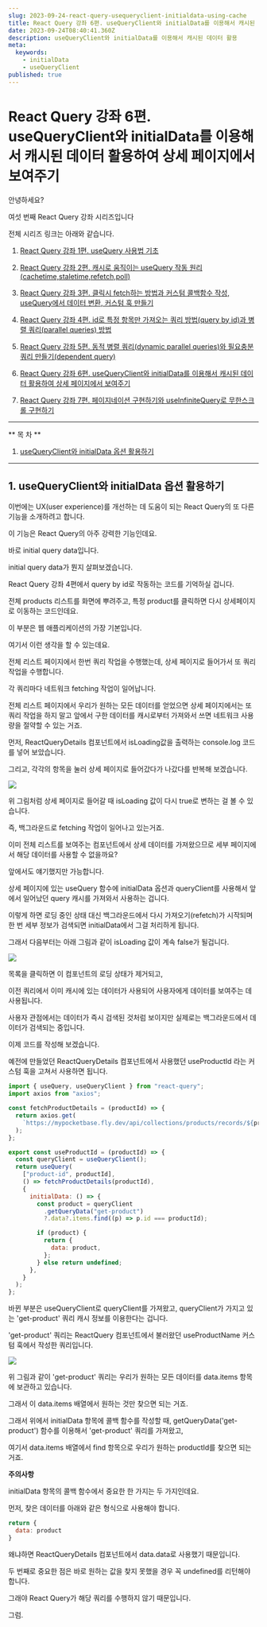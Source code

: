 ```yaml
---
slug: 2023-09-24-react-query-usequeryclient-initialdata-using-cache
title: React Query 강좌 6편. useQueryClient와 initialData를 이용해서 캐시된 데이터 활용하여 상세 페이지에서 보여주기
date: 2023-09-24T08:40:41.360Z
description: useQueryClient와 initialData를 이용해서 캐시된 데이터 활용
meta:
  keywords:
    - initialData
    - useQueryClient
published: true
---
```


# React Query 강좌 6편. useQueryClient와 initialData를 이용해서 캐시된 데이터 활용하여 상세 페이지에서 보여주기

안녕하세요?

여섯 번째 React Query 강좌 시리즈입니다

전체 시리즈 링크는 아래와 같습니다.

1. [React Query 강좌 1편. useQuery 사용법 기초](https://mycodings.fly.dev/blog/2023-09-17-how-to-use-react-query-and-usequery)

2. [React Query 강좌 2편. 캐시로 움직이는 useQuery 작동 원리(cachetime,staletime,refetch,poll)](https://mycodings.fly.dev/blog/2023-09-17-react-query-cachetime-staletime-refetch-poll)

3. [React Query 강좌 3편. 클릭시 fetch하는 방법과 커스텀 콜백함수 작성, useQuery에서 데이터 변환, 커스텀 훅 만들기](https://mycodings.fly.dev/blog/2023-09-24-react-query-refetch-on-click-success-callback-data-transformation)

4. [React Query 강좌 4편. id로 특정 항목만 가져오는 쿼리 방법(query by id)과 병렬 쿼리(parallel queries) 방법](https://mycodings.fly.dev/blog/2023-09-24-react-query-tutorial-query-by-id-and-parallel-queries)

5. [React Query 강좌 5편. 동적 병렬 쿼리(dynamic parallel queries)와 필요충분 쿼리 만들기(dependent query)](https://mycodings.fly.dev/blog/2023-09-24-react-query-dynamic-parallel-queries-and-dependent-query)

6. [React Query 강좌 6편. useQueryClient와 initialData를 이용해서 캐시된 데이터 활용하여 상세 페이지에서 보여주기](https://mycodings.fly.dev/blog/2023-09-24-react-query-usequeryclient-initialdata-using-cache)

7. [React Query 강좌 7편. 페이지네이션 구현하기와 useInfiniteQuery로 무한스크롤 구현하기](https://mycodings.fly.dev/blog/2023-09-24-react-query-paginated-query-and-infinite-query)

---

** 목 차 **

1. [useQueryClient와 initialData 옵션 활용하기](#1-usequeryclient와-initialdata-옵션-활용하기)

---

## 1. useQueryClient와 initialData 옵션 활용하기

이번에는 UX(user experience)를 개선하는 데 도움이 되는 React Query의 또 다른 기능을 소개하려고 합니다.

이 기능은 React Query의 아주 강력한 기능인데요.

바로 initial query data입니다.

initial query data가 뭔지 살펴보겠습니다.

React Query 강좌 4편에서 query by id로 작동하는 코드를 기억하실 겁니다.

전체 products 리스트를 화면에 뿌려주고, 특정 product를 클릭하면 다시 상세페이지로 이동하는 코드인데요.

이 부분은 웹 애플리케이션의 가장 기본입니다.

여기서 이런 생각을 할 수 있는데요.

전체 리스트 페이지에서 한번 쿼리 작업을 수행했는데, 상세 페이지로 들어가서 또 쿼리 작업을 수행합니다.

각 쿼리마다 네트워크 fetching 작업이 일어납니다.

전체 리스트 페이지에서 우리가 원하는 모든 데이터를 얻었으면 상세 페이지에서는 또 쿼리 작업을 하지 말고 앞에서 구한 데이터를 캐시로부터 가져와서 쓰면 네트워크 사용량을 절약할 수 있는 거죠.

먼저, ReactQueryDetails 컴포넌트에서 isLoading값을 출력하는 console.log 코드를 넣어 보았습니다.

그리고, 각각의 항목을 눌러 상세 페이지로 들어갔다가 나갔다를 반복해 보겠습니다.

![](https://blogger.googleusercontent.com/img/a/AVvXsEgb_S1iWtxP9a5EfifH_5JTjFbE4YKKh6k0A-hHe-hCUL0VLZFxOHSVXpe0RmOxT-m3VXhvSsth-_eocvds-QI2q4mhlAHMGBX5I8w0OYhNlJkNiilmKwGFJ-5jc7DHeMT4x3-Y8YdkQ0MJbFS2YRE0KlmQuoj7cRq8eXCm3qLMuNl8m1o8v_tC05Y6dOE)

위 그림처럼 상세 페이지로 들어갈 때 isLoading 값이 다시 true로 변하는 걸 볼 수 있습니다.

즉, 백그라운드로 fetching 작업이 일어나고 있는거죠.

이미 전체 리스트를 보여주는 컴포넌트에서 상세 데이터를 가져왔으므로 세부 페이지에서 해당 데이터를 사용할 수 없을까요?

앞에서도 얘기했지만 가능합니다.

상세 페이지에 있는 useQuery 함수에 initialData 옵션과 queryClient를 사용해서 앞에서 일어났던 query 캐시를 가져와서 사용하는 겁니다.

이렇게 하면 로딩 중인 상태 대신 백그라운드에서 다시 가져오기(refetch)가 시작되며 한 번 세부 정보가 검색되면 initialData에서 그걸 처리하게 됩니다.

그래서 다음부터는 아래 그림과 같이 isLoading 값이 계속 false가 될겁니다.

![](https://blogger.googleusercontent.com/img/a/AVvXsEhH11Rxg81vxVCX0s13jBkgIDHV_Brs8-SefuSnjofAXBSwDjat5syj4TGD4Mq9xCtHW8uNjZLHg1BPJCweJaJ1_bCFJg8sOxfGqc88X5exvkH0LiHIh15gh25atUFzdzU3Nm1eqfgkaDmPLfGHrgF7EnG1f3J-y4TsVf0Tb6zMzudlYcVIySQxZynqdPc)

목록을 클릭하면 이 컴포넌트의 로딩 상태가 제거되고,

이전 쿼리에서 이미 캐시에 있는 데이터가 사용되어 사용자에게 데이터를 보여주는 데 사용됩니다.

사용자 관점에서는 데이터가 즉시 검색된 것처럼 보이지만 실제로는 백그라운드에서 데이터가 검색되는 중입니다.

이제 코드를 작성해 보겠습니다.

예전에 만들었던 ReactQueryDetails 컴포넌트에서 사용했던 useProductId 라는 커스텀 훅을 고쳐서 사용하면 됩니다.

```js
import { useQuery, useQueryClient } from "react-query";
import axios from "axios";

const fetchProductDetails = (productId) => {
  return axios.get(
    `https://mypocketbase.fly.dev/api/collections/products/records/${productId}`
  );
};

export const useProductId = (productId) => {
  const queryClient = useQueryClient();
  return useQuery(
    ["product-id", productId],
    () => fetchProductDetails(productId),
    {
      initialData: () => {
        const product = queryClient
          .getQueryData("get-product")
          ?.data?.items.find((p) => p.id === productId);

        if (product) {
          return {
            data: product,
          };
        } else return undefined;
      },
    }
  );
};
```

바뀐 부분은 useQueryClient로 queryClient를 가져왔고, queryClient가 가지고 있는 'get-product' 쿼리 캐시 정보를 이용한다는 겁니다.

'get-product' 쿼리는 ReactQuery 컴포넌트에서 불러왔던 useProductName 커스텀 훅에서 작성한 쿼리입니다.

![](https://blogger.googleusercontent.com/img/a/AVvXsEiLlSaCgbkTfEALYa1HctFPfi5XTuyBD8hApNg9Tw7tvred-fv4D32BRloyYYfUyisRmq4QS3InVyl8vJz0c5wuuSDn_nOpIAacr5u8X2kPOTl2-RufMTM-WB2qUJiKeLpgOi9yuwPYPWFvShU5YIaWXTNQF_ZOmQgKDtK6EmVYYLwCYl5NO___SsSdfho)

위 그림과 같이 'get-product' 쿼리는 우리가 원하는 모든 데이터를 data.items 항목에 보관하고 있습니다.

그래서 이 data.items 배열에서 원하는 것만 찾으면 되는 거죠.

그래서 위에서 initialData 항목에 콜백 함수를 작성할 때, getQueryData('get-product') 함수를 이용해서 'get-product' 쿼리를 가져왔고,

여기서 data.items 배열에서 find 항목으로 우리가 원하는 productId를 찾으면 되는 거죠.

<b>주의사항</b>

initialData 항목의 콜백 함수에서 중요한 한 가지는 두 가지인데요.

먼저, 찾은 데이터를 아래와 같은 형식으로 사용해야 합니다.

```js
return {
  data: product
}
```

왜냐하면 ReactQueryDetails 컴포넌트에서 data.data로 사용했기 때문입니다.

두 번째로 중요한 점은 바로 원하는 값을 찾지 못했을 경우 꼭 undefined를 리턴해야 합니다.

그래야 React Query가 해당 쿼리를 수행하지 않기 때문입니다.

그럼.
